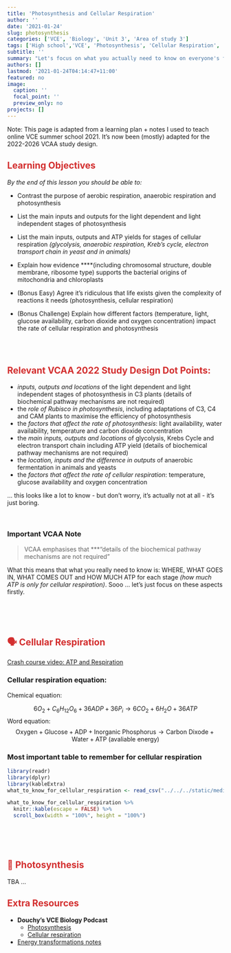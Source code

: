 ```yaml
---
title: 'Photosynthesis and Cellular Respiration'
author: ''
date: '2021-01-24'
slug: photosynthesis
categories: ['VCE', 'Biology', 'Unit 3', 'Area of study 3']
tags: ['High school','VCE', 'Photosynthesis', 'Cellular Respiration', 'Tutoring']
subtitle: ''
summary: "Let's focus on what you actually need to know on everyone's favourite VCE Biology topic (sarcasm btw)"
authors: []
lastmod: '2021-01-24T04:14:47+11:00'
featured: no
image:
  caption: ''
  focal_point: ''
  preview_only: no
projects: []
---
```


<p style="font-size">

Note: This page is adapted from a learning plan + notes I used to teach online VCE summer school 2021. It's now been (mostly) adapted for the 2022-2026 VCAA study design. 
</p>


<h2 style="color:#D32F2F"> Learning Objectives </h2>

*By the end of this lesson you should be able to:* 

- Contrast the purpose of aerobic respiration, anaerobic respiration and photosynthesis
- List the main inputs and outputs for the light dependent and light independent stages of photosynthesis
- List the main inputs, outputs and ATP yields for stages of cellular respiration *(glycolysis, anaerobic respiration, Kreb's cycle, electron transport chain in yeast and in animals)*
- Explain how evidence ****(including chromosomal structure, double membrane, ribosome type) supports the bacterial origins of mitochondria and chloroplasts

- (Bonus Easy) Agree it's ridiculous that life exists given the complexity of reactions it needs (photosynthesis, cellular respiration)
- (Bonus Challenge) Explain how different factors (temperature,  light, glucose availability, carbon dioxide and oxygen concentration) impact the rate of cellular respiration and photosynthesis

<br>
<br>

<h2 style="color:#D32F2F">
Relevant VCAA 2022 Study Design Dot Points:    
</h2> 

- *inputs, outputs and locations* of the light dependent and light independent stages of photosynthesis in C3 plants (details of biochemical pathway mechanisms are not required) 
- the *role of Rubisco in photosynthesis*, including adaptations of C3, C4 and CAM plants to maximise the efficiency of photosynthesis
- the *factors that affect the rate of photosynthesis*: light availability, water availability, temperature and carbon dioxide concentration
- the *main inputs, outputs and locations* of glycolysis, Krebs Cycle and electron transport chain including ATP yield (details of biochemical pathway mechanisms are not required)
- the *location, inputs and the difference in outputs* of anaerobic fermentation in animals and yeasts 
- the *factors that affect the rate of cellular respiration*: temperature, glucose availability and oxygen concentration

... this looks like a lot to know - but don't worry, it's actually not at all - it's just boring.           

<br>

<h3> Important VCAA Note </h3>

> VCAA emphasises that ***"details of the biochemical pathway mechanisms are not required"

What this means that what you really need to know is: WHERE, WHAT GOES IN, WHAT COMES OUT and HOW MUCH ATP for each stage *(how much ATP is only for cellular respiration)*. Sooo ... let's just focus on these aspects firstly. 

<br>
<br>
<br>

<h2 style="color:#D32F2F">
🗣️ Cellular Respiration
</h2>

[Crash course video: ATP and Respiration ](https://www.youtube.com/watch?v=00jbG_cfGuQ&vl=en)

<h3>
Cellular respiration equation:
</h3> 

Chemical equation:

$$ 6O_{2} + C_{6}H_{12}O_{6} + 36ADP + 36P_{i} → 6CO_{2} + 6H_{2}O + 36ATP $$
Word equation:
$$ \text{Oxygen} + \text{Glucose} + \text{ADP} + \text{Inorganic Phosphorus} → \text{Carbon Dixode} + \text{Water} + \text{ATP (avaliable energy)} $$ 
<h3> Most important table to remember for cellular respiration </h3>

```r

library(readr)
library(dplyr)
library(kableExtra)
what_to_know_for_cellular_respiration <- read_csv("../../../static/media/tables/what-to-know-for-cellular-respiration.csv")
```

```r

what_to_know_for_cellular_respiration %>% 
  knitr::kable(escape = FALSE) %>% 
  scroll_box(width = "100%", height = "100%")

```


<br>
<br>
<br>

<h2 style="color:#D32F2F"> 🌻 Photosynthesis </h2>

TBA ...

<h2 style="color:#D32F2F"> Extra Resources </h2>

- **Douchy's VCE Biology Podcast**
  - [Photosynthesis](https://open.spotify.com/episode/4lWbTSpKtmtzBLykDvgpUD?si=ucBi_S9TSTiNHMZC0mFJmg)
  - [Cellular respiration](https://open.spotify.com/episode/4J1PVX5P6Kcw0C1wXSnYKI?si=0KUPwY52RcW26B2vporQuA)

- [Energy transformations notes](https://freevcenotes.com/biology/notes/energy-transformations)